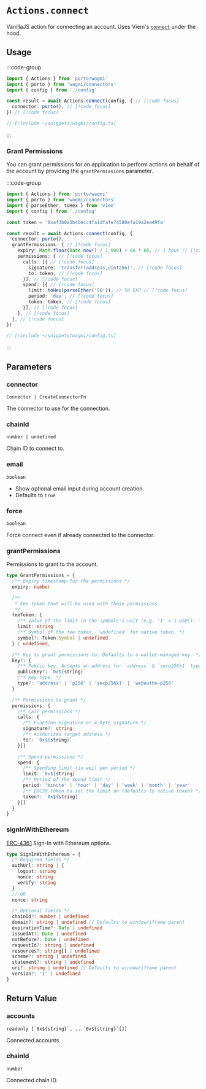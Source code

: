 # `Actions.connect`

VanillaJS action for connecting an account. Uses Viem's [`connect`](/sdk/viem/WalletActions/connect) under the hood.

## Usage

:::code-group

```ts twoslash [example.ts]
import { Actions } from 'porto/wagmi'
import { porto } from 'wagmi/connectors'
import { config } from './config'

const result = await Actions.connect(config, { // [!code focus]
  connector: porto(), // [!code focus]
}) // [!code focus]
```

```ts twoslash [config.ts] filename="config.ts"
// [!include ~/snippets/wagmi/config.ts]
```

:::

### Grant Permissions

You can grant permissions for an application to perform actions on behalf of the account by providing the `grantPermissions` parameter.

:::code-group

```ts twoslash [example.ts]
import { Actions } from 'porto/wagmi'
import { porto } from 'wagmi/connectors'
import { parseEther, toHex } from 'viem'
import { config } from './config'

const token = '0xaf3b0a5b4becc4fa1dfafe74580efa19a2ea49fa'

const result = await Actions.connect(config, {
  connector: porto(),
  grantPermissions: { // [!code focus]
    expiry: Math.floor(Date.now() / 1_000) + 60 * 60, // 1 hour // [!code focus]
    permissions: { // [!code focus]
      calls: [{ // [!code focus]
        signature: 'transfer(address,uint256)', // [!code focus]
        to: token, // [!code focus]
      }], // [!code focus]
      spend: [{ // [!code focus]
        limit: toHex(parseEther('50')), // 50 EXP // [!code focus]
        period: 'day', // [!code focus]
        token: token, // [!code focus]
      }], // [!code focus]
    }, // [!code focus]
  }, // [!code focus]
})
```

```ts twoslash [config.ts] filename="config.ts"
// [!include ~/snippets/wagmi/config.ts]
```

:::

## Parameters

### connector

`Connector | CreateConnectorFn`

The connector to use for the connection.

### chainId

`number | undefined`

Chain ID to connect to.

### email

`boolean`

- Show optional email input during account creation.
- Defaults to `true`

### force

`boolean`

Force connect even if already connected to the connector.

### grantPermissions

Permissions to grant to the account.

```ts
type GrantPermissions = {
  /** Expiry timestamp for the permissions */
  expiry: number

  /** 
   * Fee token that will be used with these permissions.
   */
  feeToken: {
    /** Value of the limit in the symbols's unit (e.g. '1' = 1 USDC). */
    limit: string
    /** Symbol of the fee token. `undefined` for native token. */
    symbol?: Token.Symbol | undefined
  } | undefined,

  /** Key to grant permissions to. Defaults to a wallet-managed key. */
  key?: {
    /** Public key. Accepts an address for `address` & `secp256k1` types. */
    publicKey?: `0x${string}`
    /** Key type. */
    type?: 'address' | 'p256' | 'secp256k1' | 'webauthn-p256'
  }

  /** Permissions to grant */
  permissions: {
    /** Call permissions */
    calls: {
      /** Function signature or 4-byte signature */
      signature?: string
      /** Authorized target address */
      to?: `0x${string}`
    }[]

    /** Spend permissions */
    spend: {
      /** Spending limit (in wei) per period */
      limit: `0x${string}`
      /** Period of the spend limit */
      period: 'minute' | 'hour' | 'day' | 'week' | 'month' | 'year'
      /** ERC20 token to set the limit on (defaults to native token) */
      token?: `0x${string}`
    }[]
  }
}
```

### signInWithEthereum

[ERC-4361](https://eips.ethereum.org/EIPS/eip-4361) Sign-In with Ethereum options.

```ts
type SignInWithEthereum = {
  /* Required fields */
  authUrl: string | {
    logout: string
    nonce: string
    verify: string
  }
  // OR
  nonce: string

  /* Optional fields */
  chainId?: number | undefined
  domain?: string | undefined // Defaults to window/iframe parent
  expirationTime?: Date | undefined
  issuedAt?: Date | undefined
  notBefore?: Date | undefined
  requestId?: string | undefined
  resources?: string[] | undefined
  scheme?: string | undefined
  statement?: string | undefined
  uri?: string | undefined // Defaults to window/iframe parent
  version?: '1' | undefined
}
```

## Return Value

### accounts

```readonly [`0x${string}`, ...`0x${string}`[]]```

Connected accounts.

### chainId

`number`

Connected chain ID.
